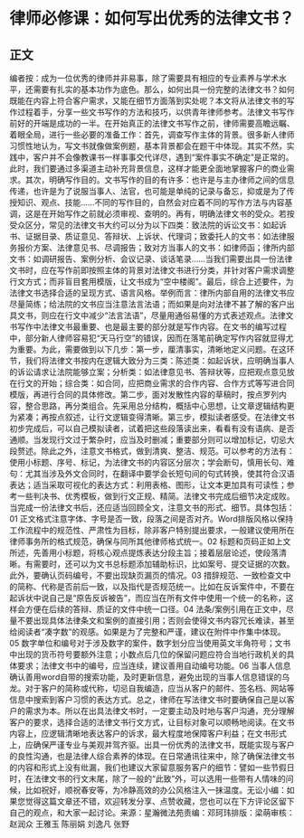 # 律师必修课：如何写出优秀的法律文书？
## 正文
编者按：成为一位优秀的律师并非易事，除了需要具有相应的专业素养与学术水平，还需要有扎实的基本功作为底色。那么，如何出具一份完整的法律文书？如何既能在内容上符合客户需求，又能在细节方面落到实处呢？本文将从法律文书的写作过程着手，分享一些文书写作的方法和技巧，以供青年律师参考。法律文书写作前好的开端是成功的一半。在开始真正的法律文书写作之前，律师需要高瞻远瞩、着眼全局，进行一些必要的准备工作：首先，调查写作主体的背景。很多新人律师习惯性地认为，写文书就像做案例题，基本背景都会在题干中体现。其实不然，实践中，客户并不会像教课书一样事事交代详尽，遇到“案件事实不确定”是正常的。此时，我们要通过多渠道主动补充背景信息，这样才能更全面地掌握客户的商业需求。其次，明确写作目的。文书写作的目的有许多：也许是与主办律师之间的信息传递，也许是为了说服当事人、法官，也可能是单纯的记录与备忘，抑或是为了传授知识、观点、技能……不同的写作目的，自然会对应着不同的写作方法与内容基调，这是在开始写作之前就必须审视、查明的。再有，明确法律文书的受众。若按受众区分，常见的法律文书大约可以分为以下四类：致法院的诉讼文书：如起诉书、证据目录、质证意见、答辩状、上诉状、代理词；致委托人的文书：如法律服务报价方案、法律意见书、尽调报告；致对方当事人的文书：如律师函；律所内部文书：如调研报告、案例分析、会议记录、谈话笔录……当我们需要出具一份法律文书时，应在写作前即按照主体的背景对法律文书进行分类，并针对客户需求调整行文方式；而非盲目套用模版，让文书成为“空中楼阁”。最后，综合上述要件，为法律文书选择合适的呈现方式、语言风格。举例而言：律所内部自用的法律文书应尽量简练；给法院的文书应当注意法言法语；而如果是向对法律不甚了解的客户出具文书，则应在行文中减少“法言法语”，尽量用通俗易懂的方式表述观点。法律文书写作中法律文书最重要、也是最主要的部分就是写作内容。在文书的编写过程中，部分新人律师容易犯“天马行空”的错误，因而在落笔前确定写作内容就显得尤为重要。为此，需要做到以下几步：第一步，厘清事实，清晰地定义问题。在这环节，我们将法律文书按内在逻辑大致分为三类：陈述类：如起诉状，应明确当事人的诉讼请求让法院能够立案；分析类：如法律意见书、答辩状等，应把观点意见放在行文的开始；综合类：如合同，应把商业需求的合作内容、合作方式等写进合同模版，再进行合同的具体修改。第二步，面对发散性内容的草稿时，按点罗列内容，整合思路，再分类组合。先采用总分结构，概括中心思想，让文章逻辑结构更为紧凑；再按点叙述，让行文逻辑变得清晰。第三步，模拟读者感受。在法律文书初步完成后，可以自己模拟读者，试着把这些段落读出来，看看有没有语病、是否通顺。当发现行文过于繁杂时，应当及时删减；重要部分则可以增加标记，切忌大段赘述。除此之外，注意文书格式，做到清爽、整洁、规范。可以参考的方法有：使用小标题、序号、标记，为法律文书的内容区分层次；学会断句，慎用长句、难句：尤其当涉及外文合同时，在翻译中要学会长短句间的句式转换，使其符合汉语表达；适当采取可视化的表达方式：利用表格、图形，让文本更加具有可读性；参考一些判决书、优秀模板，做到行文正规、精简。法律文书完成后细节决定成败。当完成一份法律文书后，还应适当回顾全文，注意文书的形式、细节。具体包括：01 正文格式注意字体、字号是否一致，段落之间是否对齐。Word排版风格以保持工作流程中的规范性、严肃性为目标，除非客户特别提出要求，一般建议使用所在律师事务所的格式规范，确保与同所其他律师格式统一。02 标题和页码正如上文所述，先善用小标题，将核心观点提炼表达分段主旨；接着层层论述，使段落清晰。有需要时，还可以为文书总标题添加辅助标识，比如案号、提交证据的次数。此外，要确认页码编号，不要出现缺页漏页的情况。03 措辞规范、一致检查文中的简称、代称是否前后一致，以及指代是否规范统一。比如在反诉案件中，不要在起诉状中说自己是“原告反诉被告”，而应当在所有文件中使用一个统一的名称，这样会方便在后续的答辩、质证的文件中统一口径。04 法条/案例引用在正文中，尽量不要出现具体法律条文和案例的直接引用；否则会使得文书内容冗长难读，甚至给阅读者“凑字数”的观感。如果是为了完整和严谨，建议在附件中作集中体现。05 数字单位和编号对于涉及数字的案件，数字划分应当使用英文半角符号；文书中出现的货币符号要额外注意；小数点后几位的保留问题应符合当地行政机关的具体要求；法律文书中的编号，应当连续，建议善用自动编号功能。06 当事人信息确认善用word自带的搜索功能，及时更新信息，避免出现的当事人信息错误的乌龙。对于客户的简称或代称，切忌自我编造，应当从客户的邮件、签名档、网站等信息中搜索到客户习惯的表达方式。总之，律师在写法律文书时要确保自己是以客户的需求为本。所以在出具法律文书时，一定要主动及时地与客户沟通，充分理解客户的要求，选择合适的法律文书行文方式，让目标对象可以顺畅地阅读。在文书内容上，应逻辑清晰地表达客户的诉求，最大程度地保障客户利益；在文书形式上，应确保严谨专业与美观并驾齐驱。出具一份优秀的法律文书，既能实现与客户的良性沟通，也是法律人综合素养的体现。在日常通讯往来中，除了确保法律文书的内容和形式上没有纰漏，我们也建议大家留意服务客户的细节：譬如一些节假日时，在法律文书的行文末尾，除了一般的“此致”外，可以选用一些带有人情味的问候，比如祝好，顺祝春安等，为冷静高效的办公风格注入一抹温度。无讼小编：如果您觉得这篇文章还不错，欢迎转发分享、点赞收藏，您也可以在下方评论区留下自己的观点，和大家一起讨论。来源：星瀚微法苑责编：邓珂玮排版：梁萌审核：赵润众 王雅玉 陈丽娟 刘逸凡 张野